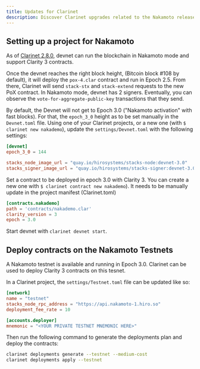 ```yaml
---
title: Updates for Clarinet
description: Discover Clarinet upgrades related to the Nakamoto release.
---
```


## Setting up a project for Nakamoto

As of [Clarinet 2.8.0](https://github.com/hirosystems/clarinet/releases/tag/v2.8.0), devnet can run
the blockchain in Nakamoto mode and support Clarity 3 contracts.

Once the devnet reaches the right block height, (Bitcoin block #108 by default), it will deploy the
`pox-4.clar` contract and run in Epoch 2.5. From there, Clarinet will send `stack-stx` and
`stack-extend` requests to the new PoX contract. In Nakamoto mode, devnet has 2 signers. Eventually,
you can observe the `vote-for-aggregate-public-key` transactions that they send.

By default, the Devnet will not get to Epoch 3.0 ("Nakamoto activation" with fast blocks). For that, the `epoch_3_0` height as to be set manually in the `Devnet.toml` file. Using one of your Clarinet projects, or a new one (with `$ clarinet new nakademo`), update the
`settings/Devnet.toml` with the following settings:

```toml
[devnet]
epoch_3_0 = 144

stacks_node_image_url = "quay.io/hirosystems/stacks-node:devnet-3.0"
stacks_signer_image_url = "quay.io/hirosystems/stacks-signer:devnet-3.0"
```

Set a contract to be deployed in epoch 3.0 with Clarity 3. You can create a new one with `$ clarinet contract new nakademo`). It needs to be manually update in the project manifest (Clarinet.toml)

```toml
[contracts.nakademo]
path = 'contracts/nakademo.clar'
clarity_version = 3
epoch = 3.0
```

Start devnet with `clarinet devnet start`.

## Deploy contracts on the Nakamoto Testnets

A Nakamoto testnet is available and running in Epoch 3.0. Clarinet can be used to deploy Clarity 3 contracts on this tesnet.

In a Clarinet project, the `settings/Testnet.toml` file can be updated like so:

```toml
[network]
name = "testnet"
stacks_node_rpc_address = "https://api.nakamoto-1.hiro.so"
deployment_fee_rate = 10

[accounts.deployer]
mnemonic = "<YOUR PRIVATE TESTNET MNEMONIC HERE>"
```

Then run the following command to generate the deployments plan and deploy the contracts:

```sh
clarinet deployments generate --testnet --medium-cost
clarinet deployments apply --testnet
```
